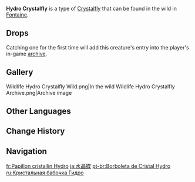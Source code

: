 {{About|the wildlife|the furnishing|Hydro Crystalfly (Furnishing)}}
{{Wildlife Infobox
|image       = Wildlife Hydro Crystalfly Icon.png
|type        = Wildlife
|family      = Other Wildlife
|group       = Crystalflies
|location    = [[Fontaine]]
|description = Pure elemental life-forms composed of drifting [[Hydro]] particles, as free and unbound as the butterflies they resemble.<br>A glittering Hydro creature that is the product of rising and condensing elements, and which feeds off the ubiquitous power of Hydro.<br>Legend has it that Hydro Crystalflies are condensed from the tears of purity to wash away the stain of sins. Regardless of how the world shifts, so long as conviction remains, righteousness will exist everlasting.
}}
'''Hydro Crystalfly''' is a type of [[Crystalfly]] that can be found in the wild in [[Fontaine]].

==Drops==
{{Card|Crystal Core|1}}

Catching one for the first time will add this creature's entry into the player's in-game [[archive]].
<!--
==Locations==
See the '''[https://webstatic-sea.mihoyo.com/app/ys-map-sea/index.html#/map/2?shown_types=? Teyvat Interactive Map]''' for specific locations.
-->
==Gallery==
<gallery>
Wildlife Hydro Crystalfly Wild.png|In the wild
Wildlife Hydro Crystalfly Archive.png|Archive image
</gallery>

==Other Languages==
{{Other Languages
|en      = Hydro Crystalfly
|zhs     = 水晶蝶
|zhs_rm  = Shuǐ Jīngdié
|zht     = 水晶蝶
|zht_rm  = Shuǐ Jīngdié
|zh_tl   = {{Lex|Hydro|zh}} {{Lex|Crystalfly|zh}}
|ja      = 水晶蝶
|ja_rm   = Mizu Shouchou{{Assumed}}
|ja_tl   = {{Lex|Hydro|zh}} {{Lex|Crystalfly|zh}}
|ko      = 물수정 나비
|ko_tl   = Hydro Crystalfly
|es      = Cristalóptero Hydro
|es_tl   = Hydro {{Lex|Crystalfly|es}}
|fr      = Papillon cristallin Hydro
|fr_tl   = Hydro {{Lex|Crystalfly|fr}}
|ru      = Кристальная бабочка Гидро
|ru_tl   = Hydro {{Lex|Crystalfly|ru}}
|th      = Hydro Crystalfly
|vi      = Thủy Tinh Điệp
|vi_tl   = 
|de      = Hydro-Kristallschmetterling
|de_tl   = Hydro {{Lex|Crystalfly|de}}
|id      = Hydro Crystalfly
|pt      = Borboleta de Cristal Hydro
|pt_tl   = 
|tr      = Su Kristal Kelebeği
|tr_tl   = {{Lex|Hydro|tr}} {{Lex|Crystalfly|tr}}
|it      = Cristallottero di Hydro
|it_tl   = 
}}

==Change History==
{{Change History|4.0}}

==Navigation==
{{Wildlife Navbox}}

[[fr:Papillon cristallin Hydro]]
[[ja:水晶蝶]]
[[pt-br:Borboleta de Cristal Hydro]]
[[ru:Кристальная бабочка Гидро]]
